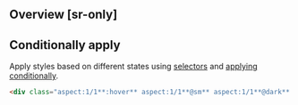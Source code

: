 ## Overview [sr-only]
<Overview/>

## Conditionally apply
Apply styles based on different states using [selectors](/guide/state-selectors) and [applying conditionally](/guide/applying-conditionally).
```html
<div class="aspect:1/1**:hover** aspect:1/1**@sm** aspect:1/1**@dark** aspect:1/1**@print**">…</div>
```

